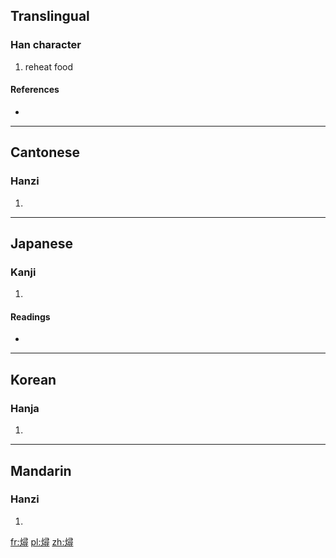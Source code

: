 ==Translingual==

===Han character===
{{Han char|rn=86|rad=火|as=12|sn=16|four=9784<sub>6</sub>|canj=火尸一戈 (FSMI)}}

# reheat food

====References====
* {{Han ref|kx=0683.170|dkj=19430|dj=1096.010|hdz=32238.040|uh=71D6|ud=29142|bh=EA4B|bd=59979}}

----

==Cantonese==

===Hanzi===
{{yue-hanzi|jyut=|y=cham4}}

# {{defn|lang=yue|sort=火12}}

----

==Japanese==

===Kanji===
{{ja-kanji|grade=|rs=火12}}

# {{defn|lang=ja|sort=火12}}

====Readings====
* {{ja-readings|on=[[しん]] (shin), [[じん]] (jin), [[せん]] (sen), [[ぜん]] (zen)|kun=[[にる]] (niru)}}

----

==Korean==

===Hanja===
{{ko-hanja|hangeul=심|eumhun=|rv=sim|mr=sim|y=sim}}

# {{defn|lang=ko|sort=火12}}

----

==Mandarin==

===Hanzi===
{{cmn-hanzi|pin=[[qián]] ([[qian2]]), [[xún]] ([[xun2]])|wg=ch'ien<sup>2</sup>, hsün<sup>2</sup>}}

# {{defn|lang=cmn|sort=火12}}

[[fr:燖]]
[[pl:燖]]
[[zh:燖]]